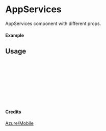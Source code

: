 
<Meta of={AppServices} title="Azure/Mobile/AppServices" />

# AppServices

AppServices component with different props.

#### Example

<Canvas of={AppServices.Primary} />

## Usage

```ts
import { AppServices } from "yadl-ui";

const Example = () => {
  return (
      <AppServices />
  );
};

export default Example;
```

#### Credits
[Azure/Mobile](https://learn.microsoft.com/en-us/azure/architecture/icons/)
